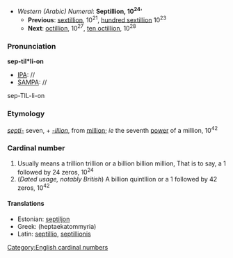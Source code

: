 *''Western (Arabic) Numeral'': '''Septillion, 10<sup>24</sup>''''
**'''Previous''': [[sextillion]], 10<sup>21</sup>, [[hundred sextillion]] 10<sup>23</sup>
**'''Next''': [[octillion]], 10<sup>27</sup>, [[ten octillion]], 10<sup>28</sup>

===Pronunciation===

'''sep-til*li-on'''
*[[IPA]]: //
*[[SAMPA]]: //
sep-TIL-li-on
===Etymology===
''[[septi-]]'' seven, + ''[[-illion]]'', from [[million]]; ''ie'' the seventh [[power]] of a million, 10<sup>42</sup>

===Cardinal number===
#Usually means a trillion trillion or a billion billion million, That is to say, a 1 followed by 24 zeros, 10<sup>24</sup>
#(''Dated usage, notably British'') A billion quintllion or a 1 followed by 42 zeros, 10<sup>42</sup>

====Translations====
*Estonian: [[septiljon]]
*Greek: [[ ]] (heptaekatommyria)
*Latin: [[septillio]], [[septillionis]]

[[Category:English cardinal numbers]]